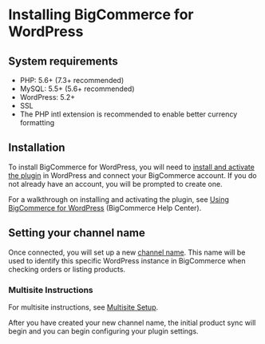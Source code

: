 # Installing BigCommerce for WordPress

## System requirements

* PHP: 5.6+ (7.3+ recommended)
* MySQL: 5.5+ (5.6+ recommended)
* WordPress: 5.2+
* SSL
* The PHP intl extension is recommended to enable better currency formatting

## Installation

To install BigCommerce for WordPress, you will need to [install and activate the plugin](https://wordpress.org/plugins/bigcommerce/) in WordPress and connect your BigCommerce account. If you do not already have an account, you will be prompted to create one.

For a walkthrough on installing and activating the plugin, see [Using BigCommerce for WordPress](https://support.bigcommerce.com/s/article/BigCommerce-for-WordPress#installation) (BigCommerce Help Center).

## Setting your channel name

Once connected, you will set up a new [channel name](https://support.bigcommerce.com/s/article/BigCommerce-for-WordPress#installation). This name will be used to identify this specific WordPress instance in BigCommerce when checking orders or listing products.

### Multisite Instructions

For multisite instructions, see [Multisite Setup](/docs/storefront/wordpress/start/multi-site).

After you have created your new channel name, the initial product sync will begin and you can begin configuring your plugin settings.

